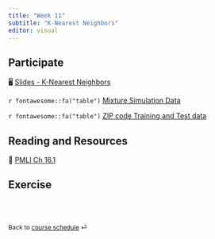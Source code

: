 ```yaml
---
title: "Week 11"
subtitle: "K-Nearest Neighbors"
editor: visual
---
```


::: callout-important
:::

## Participate

🖥️ [Slides - K-Nearest Neighbors](/slides/11-knn.html)

`r fontawesome::fa("table")` [Mixture Simulation Data](https://hastie.su.domains/ElemStatLearn/)

`r fontawesome::fa("table")` [ZIP code Training and Test data](https://hastie.su.domains/ElemStatLearn/)

## Reading and Resources

📖 [PMLI Ch 16.1](https://probml.github.io/pml-book/book1.html)

## Exercise

<!-- 📋 [Lab-20 Simple Linear Regression](/exercise/lab20-slr.html) -->

<br><br>

::: {style="font-size: 0.875em;"}
Back to [course schedule](/ "Course schedule") ⏎
:::
